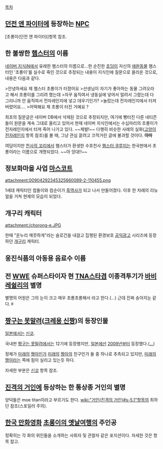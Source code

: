 [[목차]]
== [[던전 앤 파이터]]에 등장하는 [[NPC]] ==
[초롱이(던전 앤 파이터)]항목 참조.

== 한 불쌍한 [[햄스터]]의 이름 ==
[[네이버 지식iN]]에서 유래한 햄스터의 이름으로...한 순진한 [[초딩]]이 자신의 [[애완동물]] 햄스터인 '초롱이'를 실수로 죽인 것으로 추정되는 내용이 지식인에 질문으로 올라온 것으로, 내용은 다음과 같다.

>안녕하세요 제 햄스터 초롱이가 터졌어요
>선생님이 자기가 좋아하는 동물 그려오라고 해서 초롱이를 그리려 했는데
>자꾸 움직여서 냉동실에 넣어서 얼려서 그렸는데 다 그리니까 안 움직여서 전자레인지에 넣고 데우기인가?
>눌렀는데 전자레인지에서 터져버렸어요....
>어떡해요 제 초롱이 터진 거예요 ?

최초의 질문글은 네이버 DB에서 삭제된 것으로 추정되지만, 여기에 빵터진 다른 네티즌들이 원문을 계속 그대로 올리고 있어서 현재 네이버 지식인에서는 수십마리의 초롱이가 전자레인지에서 터져 죽어 나가고 있다.
~~제발!~~
다행히 비슷한 사례의 실화([[고양이 전자레인지]] 항목 참조)를 볼 때, 그냥 관심 끌려고 끄적거린 글에 불과할 것이다. '''아마'''

여담이지만 [[천사의 꼬리]]에서 햄스터가 환생한 수호천사 [[햄스터 쿠루미]]는 한국판에서 초롱이라는 이름으로 개명되었다. ~~아 앙대!!~~

== 정보화마을 사업 [[마스코트]] ==
attachment:00904292345325660089-2-110455.png

1세대 캐릭터인 컴돌이와 컴순이가 [[흑역사]]가 되고 나서 만들어졌다. 이후 한 차례의 리뉴얼을 거쳐 현재의 모습이 되었다.

== 개구리 캐릭터 ==
attachment:/chorong-e.JPG

한때 "온누리 깨끗하게"라는 슬로건을 내걸고 집행된 환경보호 [[공익광고]] 시리즈에 등장하던 [[개구리]] 캐릭터.

== 웅진식품의 아동용 음료수 이름 ==

== 전 [[WWE]] 슈퍼스타이자 현 [[TNA]]스타겸 이종격투기가 [[바비 레쉴리]]의 별명 ==
별명의 어원은 그의 눈이 크고 매우 초롱초롱해서 라고 한다.(...) 근데 진짜 송아지눈 같다.ㅎ

== [[짱구는 못말려]]([[크레용 신짱]])의 등장인물 ==
[[일본]]에서는 [[신코]].

국내판 [[짱구는 못말려]]에서는 12기에 등장했지만, [[일본]]에선 [[2009년]]부터 등장했다.([[...]])

정체가 [[미래]]의 [[짱아]]인가 [[미래]]의 [[짱아]]의 친구인가 둘 중 하나로 추측되고 있지만, [[미래]]의 [[짱아]]라는 쪽에 힘이 실리고 있는듯 하다.

자세한 부분은 [[신코]] 항목 참조.

== [[진격의 거인]]에 등상하는 한 통상종 거인의 별명 ==

양덕들은 moe titan이라고 부르기도 한다.
[[wiki:"거인(진격의 거인)#s-5.1"항목]]의 최하단 참조(스포일러 주의).

== [[한국 만화영화]] [[초롱이의 옛날여행]]의 주인공 ==
정확히는 각 화의 위인들을 소개하는 사회자 및 관찰자 같은 포지션이다. 자세한 것은 항목 참고.
